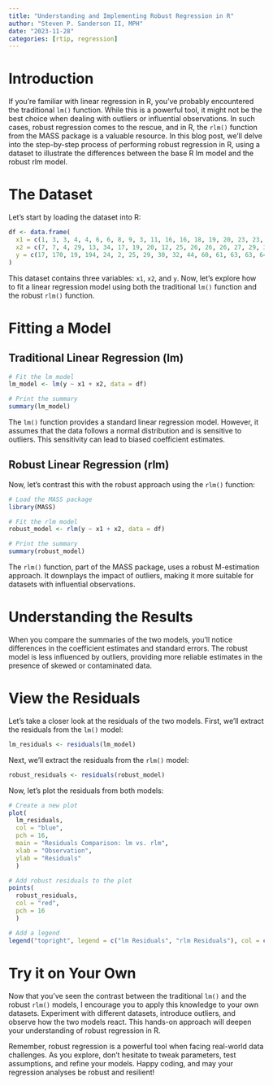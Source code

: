 ```yaml
---
title: "Understanding and Implementing Robust Regression in R"
author: "Steven P. Sanderson II, MPH"
date: "2023-11-28"
categories: [rtip, regression]
---
```


# Introduction

If you're familiar with linear regression in R, you've probably encountered the traditional `lm()` function. While this is a powerful tool, it might not be the best choice when dealing with outliers or influential observations. In such cases, robust regression comes to the rescue, and in R, the `rlm()` function from the MASS package is a valuable resource. In this blog post, we'll delve into the step-by-step process of performing robust regression in R, using a dataset to illustrate the differences between the base R lm model and the robust rlm model.

# The Dataset

Let's start by loading the dataset into R:

```r
df <- data.frame(
  x1 = c(1, 3, 3, 4, 4, 6, 6, 8, 9, 3, 11, 16, 16, 18, 19, 20, 23, 23, 24, 25),
  x2 = c(7, 7, 4, 29, 13, 34, 17, 19, 20, 12, 25, 26, 26, 26, 27, 29, 30, 31, 31, 32),
  y = c(17, 170, 19, 194, 24, 2, 25, 29, 30, 32, 44, 60, 61, 63, 63, 64, 61, 67, 59, 70)
)
```

This dataset contains three variables: `x1`, `x2`, and `y`. Now, let's explore how to fit a linear regression model using both the traditional `lm()` function and the robust `rlm()` function.

# Fitting a Model

## Traditional Linear Regression (lm)

```r
# Fit the lm model
lm_model <- lm(y ~ x1 + x2, data = df)

# Print the summary
summary(lm_model)
```

The `lm()` function provides a standard linear regression model. However, it assumes that the data follows a normal distribution and is sensitive to outliers. This sensitivity can lead to biased coefficient estimates.

## Robust Linear Regression (rlm)

Now, let's contrast this with the robust approach using the `rlm()` function:

```r
# Load the MASS package
library(MASS)

# Fit the rlm model
robust_model <- rlm(y ~ x1 + x2, data = df)

# Print the summary
summary(robust_model)
```

The `rlm()` function, part of the MASS package, uses a robust M-estimation approach. It downplays the impact of outliers, making it more suitable for datasets with influential observations.

# Understanding the Results

When you compare the summaries of the two models, you'll notice differences in the coefficient estimates and standard errors. The robust model is less influenced by outliers, providing more reliable estimates in the presence of skewed or contaminated data.

# View the Residuals

Let's take a closer look at the residuals of the two models. First, we'll extract the residuals from the `lm()` model:

```r
lm_residuals <- residuals(lm_model)
```

Next, we'll extract the residuals from the `rlm()` model:

```r
robust_residuals <- residuals(robust_model)
```

Now, let's plot the residuals from both models:

```r
# Create a new plot
plot(
  lm_residuals, 
  col = "blue", 
  pch = 16, 
  main = "Residuals Comparison: lm vs. rlm",
  xlab = "Observation", 
  ylab = "Residuals"
  )

# Add robust residuals to the plot
points(
  robust_residuals, 
  col = "red", 
  pch = 16
  )

# Add a legend
legend("topright", legend = c("lm Residuals", "rlm Residuals"), col = c("blue", "red"), pch = 16)
```

# Try it on Your Own

Now that you've seen the contrast between the traditional `lm()` and the robust `rlm()` models, I encourage you to apply this knowledge to your own datasets. Experiment with different datasets, introduce outliers, and observe how the two models react. This hands-on approach will deepen your understanding of robust regression in R.

Remember, robust regression is a powerful tool when facing real-world data challenges. As you explore, don't hesitate to tweak parameters, test assumptions, and refine your models. Happy coding, and may your regression analyses be robust and resilient!